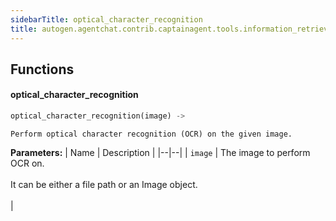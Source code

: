 ```yaml
---
sidebarTitle: optical_character_recognition
title: autogen.agentchat.contrib.captainagent.tools.information_retrieval.optical_character_recognition
---
```


## Functions

<code class="doc-symbol doc-symbol-heading doc-symbol-function"></code>
#### optical_character_recognition
<a href="#autogen.agentchat.contrib.captainagent.tools.information_retrieval.optical_character_recognition..optical_character_recognition" class="headerlink" title="Permanent link"></a>

```python
optical_character_recognition(image) -> 
```

    Perform optical character recognition (OCR) on the given image.

<b>Parameters:</b>
| Name | Description |
|--|--|
| `image` | The image to perform OCR on.<br/><br/>It can be either a file path or an Image object.<br/><br/> |

<br />